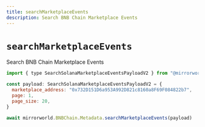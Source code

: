 ```yaml
---
title: searchMarketplaceEvents
description: Search BNB Chain Marketplace Events
---
```


# `searchMarketplaceEvents`

Search BNB Chain Marketplace Events

```js
import { type SearchSolanaMarketplaceEventsPayloadV2 } from "@mirrorworld/web3.js"

const payload: SearchSolanaMarketplaceEventsPayloadV2 = {
  marketplace_address: "0x732D151D6a953A992D821c8160a8F69F084822b7",
  page: 1,
  page_size: 20,
}

await mirrorworld.BNBChain.Metadata.searchMarketplaceEvents(payload)
```
